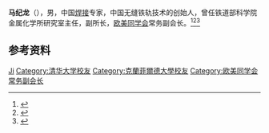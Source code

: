 '''马纪龙'''（{{bd|1933年|11月|}}），男，中国[[焊接|焊接]]专家，中国无缝铁轨技术的创始人，曾任铁道部科学院金属化学所研究室主任，副所长，[[欧美同学会|欧美同学会]]常务副会长。<ref>{{Cite web|title=弧光明灭忆华年——访中国著名焊接专家马纪龙|url=http://www.bjsdfz.com/readstory.aspx?story=1&article=10|accessdate=2020-11-29|work=北京师大附中}}</ref><ref>{{Cite web|title=马纪龙：50年代清华大学的体育活动|url=https://news.tsinghua.edu.cn/info/1252/45656.htm|accessdate=2020-11-29|work=清华大学新闻网}}</ref><ref>{{cite book|title=中囯人名大辞典·当代人物卷|author=廖盖隆等编|year=1990|publisher=上海辞书出版社|location=上海|page=}}</ref>

== 参考资料 ==
{{reflist}}

{{中国人物小作品}}
{{Navboxes
| title  = 马纪龙在[[欧美同学会|欧美同学会]]的职务
| list1  =
{{欧美同学会第一届理事会}}
{{欧美同学会第二届理事会}}
{{欧美同学会第三届理事会}}
}}

{{Authority control}}
{{DEFAULTSORT:Ma马}}
[[Category:马姓|Ji]]
[[Category:清华大学校友|Category:清华大学校友]]
[[Category:克蘭菲爾德大學校友|Category:克蘭菲爾德大學校友]]
[[Category:欧美同学会常务副会长|Category:欧美同学会常务副会长]]